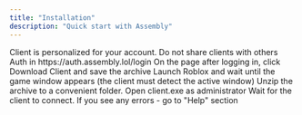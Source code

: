 ```yaml
---
title: "Installation"
description: "Quick start with Assembly"
---
```


<Danger>
  Client is personalized for your account. Do not share clients with others
</Danger>

<Steps>
  <Step title="Log in">
    Auth in https://auth.assembly.lol/login
  </Step>
  <Step title="Download the client">
    On the page after logging in, click Download Client and save the archive
  </Step>
  <Step title="Prepare Roblox">
    Launch Roblox and wait until the game window appears (the client must detect the active window)
  </Step>
  <Step title="Install">
    Unzip the archive to a convenient folder. Open client.exe as administrator
  </Step>
  <Step title="Done">
    Wait for the client to connect. If you see any errors - go to "Help" section
  </Step>
</Steps>